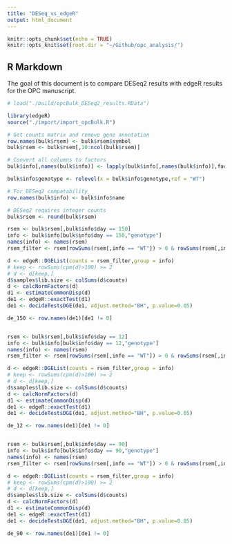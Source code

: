 ```yaml
---
title: "DESeq_vs_edgeR"
output: html_document
---
```


```r
knitr::opts_chunk$set(echo = TRUE)
knitr::opts_knit$set(root.dir = "~/Github/opc_analysis/")
```

## R Markdown
The goal of this document is to compare DESeq2 results with edgeR results for the OPC manuscript.

```r
# load("./build/opcBulk_DESeq2_results.RData")

library(edgeR)
source("./import/import_opcBulk.R")

# Get counts matrix and remove gene annotation
row.names(bulk$rsem) <- bulk$rsem$symbol
bulk$rsem <- bulk$rsem[,10:ncol(bulk$rsem)]

# Convert all columns to factors
bulk$info[,names(bulk$info)] <- lapply(bulk$info[,names(bulk$info)],factor)

bulk$info$genotype <- relevel(x = bulk$info$genotype,ref = "WT")

# For DESeq2 compatability
row.names(bulk$info) <- bulk$info$name

# DESeq2 requires integer counts
bulk$rsem <- round(bulk$rsem)

rsem <- bulk$rsem[,bulk$info$day == 150]
info <- bulk$info[bulk$info$day == 150,"genotype"]
names(info) <- names(rsem)
rsem_filter <- rsem[rowSums(rsem[,info == "WT"]) > 0 & rowSums(rsem[,info == "CKO"]) > 0,]

d <- edgeR::DGEList(counts = rsem_filter,group = info)
# keep <- rowSums(cpm(d)>100) >= 2
# d <- d[keep,]
d$samples$lib.size <- colSums(d$counts)
d <- calcNormFactors(d)
d1 <- estimateCommonDisp(d)
de1 <- edgeR::exactTest(d1)
de1 <- decideTestsDGE(de1, adjust.method="BH", p.value=0.05)

de_150 <- row.names(de1)[de1 != 0]


rsem <- bulk$rsem[,bulk$info$day == 12]
info <- bulk$info[bulk$info$day == 12,"genotype"]
names(info) <- names(rsem)
rsem_filter <- rsem[rowSums(rsem[,info == "WT"]) > 0 & rowSums(rsem[,info == "CKO"]) > 0,]

d <- edgeR::DGEList(counts = rsem_filter,group = info)
# keep <- rowSums(cpm(d)>100) >= 2
# d <- d[keep,]
d$samples$lib.size <- colSums(d$counts)
d <- calcNormFactors(d)
d1 <- estimateCommonDisp(d)
de1 <- edgeR::exactTest(d1)
de1 <- decideTestsDGE(de1, adjust.method="BH", p.value=0.05)

de_12 <- row.names(de1)[de1 != 0]


rsem <- bulk$rsem[,bulk$info$day == 90]
info <- bulk$info[bulk$info$day == 90,"genotype"]
names(info) <- names(rsem)
rsem_filter <- rsem[rowSums(rsem[,info == "WT"]) > 0 & rowSums(rsem[,info == "CKO"]) > 0,]

d <- edgeR::DGEList(counts = rsem_filter,group = info)
# keep <- rowSums(cpm(d)>100) >= 2
# d <- d[keep,]
d$samples$lib.size <- colSums(d$counts)
d <- calcNormFactors(d)
d1 <- estimateCommonDisp(d)
de1 <- edgeR::exactTest(d1)
de1 <- decideTestsDGE(de1, adjust.method="BH", p.value=0.05)

de_90 <- row.names(de1)[de1 != 0]

```